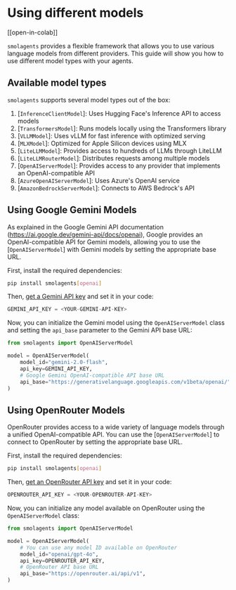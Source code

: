 # Using different models

[[open-in-colab]]

`smolagents` provides a flexible framework that allows you to use various language models from different providers.
This guide will show you how to use different model types with your agents.

## Available model types

`smolagents` supports several model types out of the box:
1. [`InferenceClientModel`]: Uses Hugging Face's Inference API to access models
2. [`TransformersModel`]: Runs models locally using the Transformers library
3. [`VLLMModel`]: Uses vLLM for fast inference with optimized serving
4. [`MLXModel`]: Optimized for Apple Silicon devices using MLX
5. [`LiteLLMModel`]: Provides access to hundreds of LLMs through LiteLLM
6. [`LiteLLMRouterModel`]: Distributes requests among multiple models
7. [`OpenAIServerModel`]: Provides access to any provider that implements an OpenAI-compatible API
8. [`AzureOpenAIServerModel`]: Uses Azure's OpenAI service
9. [`AmazonBedrockServerModel`]: Connects to AWS Bedrock's API

## Using Google Gemini Models

As explained in the Google Gemini API documentation (https://ai.google.dev/gemini-api/docs/openai),
Google provides an OpenAI-compatible API for Gemini models, allowing you to use the [`OpenAIServerModel`]
with Gemini models by setting the appropriate base URL.

First, install the required dependencies:
```bash
pip install smolagents[openai]
```

Then, [get a Gemini API key](https://ai.google.dev/gemini-api/docs/api-key) and set it in your code:
```python
GEMINI_API_KEY = <YOUR-GEMINI-API-KEY>
```

Now, you can initialize the Gemini model using the `OpenAIServerModel` class
and setting the `api_base` parameter to the Gemini API base URL:
```python
from smolagents import OpenAIServerModel

model = OpenAIServerModel(
    model_id="gemini-2.0-flash",
    api_key=GEMINI_API_KEY,
    # Google Gemini OpenAI-compatible API base URL
    api_base="https://generativelanguage.googleapis.com/v1beta/openai/",
)
```

## Using OpenRouter Models

OpenRouter provides access to a wide variety of language models through a unified OpenAI-compatible API.
You can use the [`OpenAIServerModel`] to connect to OpenRouter by setting the appropriate base URL.

First, install the required dependencies:
```bash
pip install smolagents[openai]
```

Then, [get an OpenRouter API key](https://openrouter.ai/keys) and set it in your code:
```python
OPENROUTER_API_KEY = <YOUR-OPENROUTER-API-KEY>
```

Now, you can initialize any model available on OpenRouter using the `OpenAIServerModel` class:
```python
from smolagents import OpenAIServerModel

model = OpenAIServerModel(
    # You can use any model ID available on OpenRouter
    model_id="openai/gpt-4o",
    api_key=OPENROUTER_API_KEY,
    # OpenRouter API base URL
    api_base="https://openrouter.ai/api/v1",
)
```
